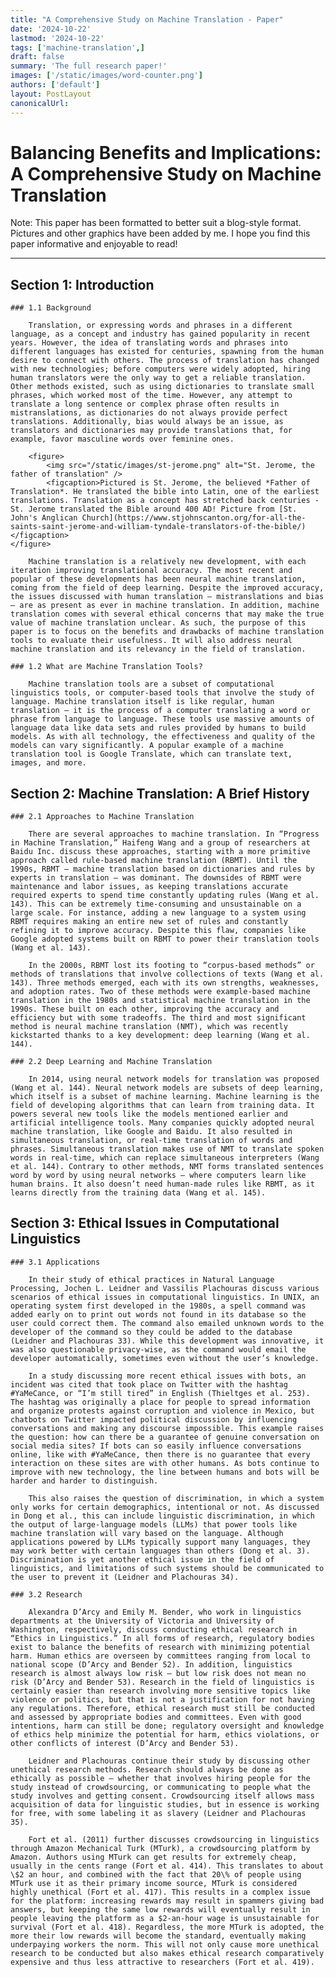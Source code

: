 ```yaml
---
title: "A Comprehensive Study on Machine Translation - Paper"
date: '2024-10-22'
lastmod: '2024-10-22'
tags: ['machine-translation',]
draft: false
summary: 'The full research paper!'
images: ['/static/images/word-counter.png']
authors: ['default']
layout: PostLayout
canonicalUrl:
---
```


# Balancing Benefits and Implications: A Comprehensive Study on Machine Translation

Note: This paper has been formatted to better suit a blog-style format. Pictures and other graphics have been added by me. I hope you find this paper informative and enjoyable to read!

---

## Section 1: Introduction

    ### 1.1 Background

        Translation, or expressing words and phrases in a different language, as a concept and industry has gained popularity in recent years. However, the idea of translating words and phrases into different languages has existed for centuries, spawning from the human desire to connect with others. The process of translation has changed with new technologies; before computers were widely adopted, hiring human translators were the only way to get a reliable translation. Other methods existed, such as using dictionaries to translate small phrases, which worked most of the time. However, any attempt to translate a long sentence or complex phrase often results in mistranslations, as dictionaries do not always provide perfect translations. Additionally, bias would always be an issue, as translators and dictionaries may provide translations that, for example, favor masculine words over feminine ones.

        <figure>
            <img src="/static/images/st-jerome.png" alt="St. Jerome, the father of translation" />
            <figcaption>Pictured is St. Jerome, the believed *Father of Translation*. He translated the bible into Latin, one of the earliest translations. Translation as a concept has stretched back centuries - St. Jerome translated the Bible around 400 AD! Picture from [St. John's Anglican Church](https://www.stjohnscanton.org/for-all-the-saints-saint-jerome-and-william-tyndale-translators-of-the-bible/)</figcaption>
    </figure>

        Machine translation is a relatively new development, with each iteration improving translational accuracy. The most recent and popular of these developments has been neural machine translation, coming from the field of deep learning. Despite the improved accuracy, the issues discussed with human translation – mistranslations and bias – are as present as ever in machine translation. In addition, machine translation comes with several ethical concerns that may make the true value of machine translation unclear. As such, the purpose of this paper is to focus on the benefits and drawbacks of machine translation tools to evaluate their usefulness. It will also address neural machine translation and its relevancy in the field of translation.

    ### 1.2 What are Machine Translation Tools?

        Machine translation tools are a subset of computational linguistics tools, or computer-based tools that involve the study of language. Machine translation itself is like regular, human translation – it is the process of a computer translating a word or phrase from language to language. These tools use massive amounts of language data like data sets and rules provided by humans to build models. As with all technology, the effectiveness and quality of the models can vary significantly. A popular example of a machine translation tool is Google Translate, which can translate text, images, and more.

## Section 2: Machine Translation: A Brief History

    ### 2.1 Approaches to Machine Translation
    
        There are several approaches to machine translation. In “Progress in Machine Translation,” Haifeng Wang and a group of researchers at Baidu Inc. discuss these approaches, starting with a more primitive approach called rule-based machine translation (RBMT). Until the 1990s, RBMT – machine translation based on dictionaries and rules by experts in translation – was dominant. The downsides of RBMT were maintenance and labor issues, as keeping translations accurate required experts to spend time constantly updating rules (Wang et al. 143). This can be extremely time-consuming and unsustainable on a large scale. For instance, adding a new language to a system using RBMT requires making an entire new set of rules and constantly refining it to improve accuracy. Despite this flaw, companies like Google adopted systems built on RBMT to power their translation tools (Wang et al. 143).

        In the 2000s, RBMT lost its footing to “corpus-based methods” or methods of translations that involve collections of texts (Wang et al. 143). Three methods emerged, each with its own strengths, weaknesses, and adoption rates. Two of these methods were example-based machine translation in the 1980s and statistical machine translation in the 1990s. These built on each other, improving the accuracy and efficiency but with some tradeoffs. The third and most significant method is neural machine translation (NMT), which was recently kickstarted thanks to a key development: deep learning (Wang et al. 144).

    ### 2.2 Deep Learning and Machine Translation

        In 2014, using neural network models for translation was proposed (Wang et al. 144). Neural network models are subsets of deep learning, which itself is a subset of machine learning. Machine learning is the field of developing algorithms that can learn from training data. It powers several new tools like the models mentioned earlier and artificial intelligence tools. Many companies quickly adopted neural machine translation, like Google and Baidu. It also resulted in simultaneous translation, or real-time translation of words and phrases. Simultaneous translation makes use of NMT to translate spoken words in real-time, which can replace simultaneous interpreters (Wang et al. 144). Contrary to other methods, NMT forms translated sentences word by word by using neural networks – where computers learn like human brains. It also doesn’t need human-made rules like RBMT, as it learns directly from the training data (Wang et al. 145).

## Section 3: Ethical Issues in Computational Linguistics

    ### 3.1 Applications
    
        In their study of ethical practices in Natural Language Processing, Jochen L. Leidner and Vassilis Plachouras discuss various scenarios of ethical issues in computational linguistics. In UNIX, an operating system first developed in the 1980s, a spell command was added early on to print out words not found in its database so the user could correct them. The command also emailed unknown words to the developer of the command so they could be added to the database (Leidner and Plachouras 33). While this development was innovative, it was also questionable privacy-wise, as the command would email the developer automatically, sometimes even without the user’s knowledge.

        In a study discussing more recent ethical issues with bots, an incident was cited that took place on Twitter with the hashtag #YaMeCance, or “I’m still tired” in English (Thieltges et al. 253). The hashtag was originally a place for people to spread information and organize protests against corruption and violence in Mexico, but chatbots on Twitter impacted political discussion by influencing conversations and making any discourse impossible. This example raises the question: how can there be a guarantee of genuine conversation on social media sites? If bots can so easily influence conversations online, like with #YaMeCance, then there is no guarantee that every interaction on these sites are with other humans. As bots continue to improve with new technology, the line between humans and bots will be harder and harder to distinguish.

        This also raises the question of discrimination, in which a system only works for certain demographics, intentional or not. As discussed in Dong et al., this can include linguistic discrimination, in which the output of large-language models (LLMs) that power tools like machine translation will vary based on the language. Although applications powered by LLMs typically support many languages, they may work better with certain languages than others (Dong et al. 3). Discrimination is yet another ethical issue in the field of linguistics, and limitations of such systems should be communicated to the user to prevent it (Leidner and Plachouras 34).

    ### 3.2 Research

        Alexandra D’Arcy and Emily M. Bender, who work in linguistics departments at the University of Victoria and University of Washington, respectively, discuss conducting ethical research in “Ethics in Linguistics.” In all forms of research, regulatory bodies exist to balance the benefits of research with minimizing potential harm. Human ethics are overseen by committees ranging from local to national scope (D’Arcy and Bender 52). In addition, linguistics research is almost always low risk – but low risk does not mean no risk (D’Arcy and Bender 53). Research in the field of linguistics is certainly easier than research involving more sensitive topics like violence or politics, but that is not a justification for not having any regulations. Therefore, ethical research must still be conducted and assessed by appropriate bodies and committees. Even with good intentions, harm can still be done; regulatory oversight and knowledge of ethics help minimize the potential for harm, ethics violations, or other conflicts of interest (D’Arcy and Bender 53).

        Leidner and Plachouras continue their study by discussing other unethical research methods. Research should always be done as ethically as possible – whether that involves hiring people for the study instead of crowdsourcing, or communicating to people what the study involves and getting consent. Crowdsourcing itself allows mass acquisition of data for linguistic studies, but in essence is working for free, with some labeling it as slavery (Leidner and Plachouras 35).

        Fort et al. (2011) further discusses crowdsourcing in linguistics through Amazon Mechanical Turk (MTurk), a crowdsourcing platform by Amazon. Authors using MTurk can get results for extremely cheap, usually in the cents range (Fort et al. 414). This translates to about \$2 an hour, and combined with the fact that 20\% of people using MTurk use it as their primary income source, MTurk is considered highly unethical (Fort et al. 417). This results in a complex issue for the platform: increasing rewards may result in spammers giving bad answers, but keeping the same low rewards will eventually result in people leaving the platform as a $2-an-hour wage is unsustainable for survival (Fort et al. 418). Regardless, the more MTurk is adopted, the more their low rewards will become the standard, eventually making underpaying workers the norm. This will not only cause more unethical research to be conducted but also makes ethical research comparatively expensive and thus less attractive to researchers (Fort et al. 419).
